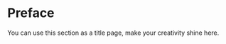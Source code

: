 # Preface
You can use this section as a title page, make your creativity shine here.

<!--
```r
# To set up your virtual environment in python, input the following code in your terminal after running this chunk:
# For mac
# 'source venv/bin/activate'
# 'python3 -m pip install jupyter matplotlib pandas'
# For windows
# 'env\Scripts\activate.bat'
# 'py -m pip install jupyter matplotlib pandas'
# after you successfully set your virtual environment for python, you can comment out this chunk
source("./setup-venv.R", local = knitr::knit_global())
```

-->